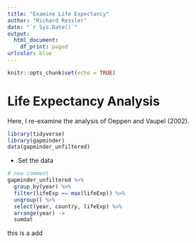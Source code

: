 ```yaml
---
title: "Examine Life Expectancy"
author: "Richard Ressler"
date: "`r Sys.Date()`"
output:
  html_document:
    df_print: paged
urlcolor: blue
---
```


```r
knitr::opts_chunk$set(echo = TRUE)
```

# Life Expectancy Analysis

Here, I re-examine the analysis of Oeppen and Vaupel (2002).

```r
library(tidyverse)
library(gapminder)
data(gapminder_unfiltered)
```

- Set the data
```r
# new comment
gapminder_unfiltered %>% 
  group_by(year) %>% 
  filter(lifeExp == max(lifeExp)) %>% 
  ungroup() %>% 
  select(year, country, lifeExp) %>% 
  arrange(year) ->
  sumdat
```

this is a add

